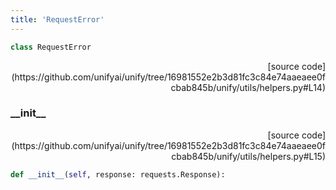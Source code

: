 ```yaml
---
title: 'RequestError'
---
```


```python
class RequestError
```

<p align="right">[source code](https://github.com/unifyai/unify/tree/16981552e2b3d81fc3c84e74aaeaee0fcbab845b/unify/utils/helpers.py#L14)</p>



### \_\_init\_\_

<p align="right">[source code](https://github.com/unifyai/unify/tree/16981552e2b3d81fc3c84e74aaeaee0fcbab845b/unify/utils/helpers.py#L15)</p>

```python
def __init__(self, response: requests.Response):
```

